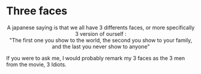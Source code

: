 
# Three faces
<center>A japanese saying is that we all have 3 differents faces, or more specifically 3 version of ourself :</center>

<center>"The first one you show to the world, the second you show to your family, and the last you never show to anyone"</center>

If you were to ask me, I would probably remark my 3 faces as the 3 men from the movie, 3 Idiots.
